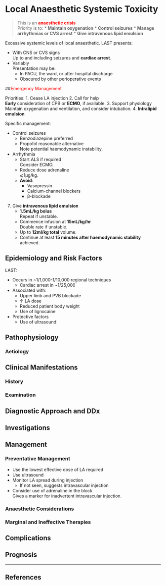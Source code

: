 # Local Anaesthetic Systemic Toxicity


> This is an <span style="color:red">**anaesthetic crisis**</span>  
> Priority is to:
>* **Maintain oxygenation**
>* **Control seizures**
>* **Manage arrhythmias or CVS arrest**
>* **Give intravenous lipid emulsion**


Excessive systemic levels of local anaesthetic. LAST presents:

* With CNS or CVS signs  
Up to and including seizures and **cardiac arrest**.
* Variably  
Presentation may be:
	* In PACU, the ward, or after hospital discharge
	* Obscured by other perioperative events

##<span style="color:red">Emergency Management</span>

Priorities:
1. Cease LA injection
2. Call for help  
**Early** consideration of CPB or **ECMO**, if available.
3. Support physiology  
Maintain oxygenation and ventilation, and consider intubation.
4. **Intralipid emulsion**


Specific management:

* Control seizures  
	* Benzodiazepine preferred
	* Propofol reasonable alternative  
	Note potential haemodynamic instability.
* Arrhythmia
	* Start ALS if required  
	Consider ECMO.
	* Reduce dose adrenaline  
	⩽1μg/kg.
	* **Avoid**:
		* Vasopressin
		* Calcium-channel blockers
		* β-blockade
7. Give **intravenous lipid emulsion**
	* **1.5mL/kg bolus**  
	Repeat if unstable.
	* Commence infusion at **15mL/kg/hr**  
	Double rate if unstable.
	* Up to **12ml/kg total** volume.
	* Continue at least **15 minutes after haemodynamic stability** achieved.


## Epidemiology and Risk Factors

LAST:

* Occurs in ~1/1,000-1/10,000 regional techniques
	* Cardiac arrest in ~1/25,000
* Associated with:
	* Upper limb and PVB blockade
	* ↑ LA dose
	* Reduced patient body weight
	* Use of lignocaine
* Protective factors
	* Use of ultrasound


## Pathophysiology

### Aetiology

## Clinical Manifestations

### History

### Examination

## Diagnostic Approach and DDx

## Investigations

## Management

### Preventative Management

* Use the lowest effective dose of LA required
* Use ultrasound
* Monitor LA spread during injection
	* If not seen, suggests intravascular injection
* Consider use of adrenaline in the block  
Gives a marker for inadvertent intravascular injection.



### Anaesthetic Considerations

### Marginal and Ineffective Therapies

## Complications

## Prognosis


---

## References


